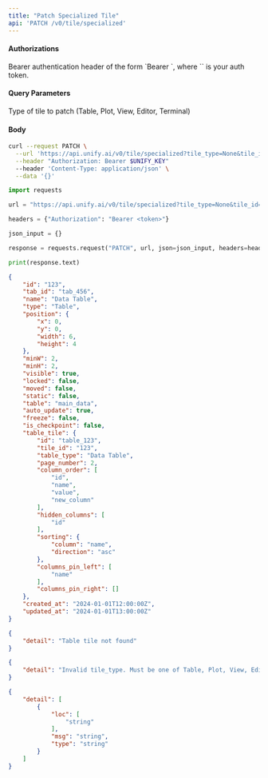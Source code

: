 ```yaml
---
title: "Patch Specialized Tile"
api: 'PATCH /v0/tile/specialized'
---
```



#### Authorizations

<ParamField header="Authorization" type="string" required="true">
  Bearer authentication header of the form `Bearer <token>`, where `<token>` is your auth token.
</ParamField>

#### Query Parameters

<ParamField query="tile_type" type="string" required="true">
Type of tile to patch (Table, Plot, View, Editor, Terminal)
</ParamField>

<ParamField query="tile_id" type="string | null" >

</ParamField>

<ParamField query="tab_id" type="string | null" >

</ParamField>

<ParamField query="name" type="string | null" >

</ParamField>

#### Body

<RequestExample>

```bash cURL
curl --request PATCH \
  --url 'https://api.unify.ai/v0/tile/specialized?tile_type=None&tile_id=None&tab_id=None&name=None' \
  --header "Authorization: Bearer $UNIFY_KEY"
  --header 'Content-Type: application/json' \
  --data '{}'
```

```python Python
import requests

url = "https://api.unify.ai/v0/tile/specialized?tile_type=None&tile_id=None&tab_id=None&name=None"

headers = {"Authorization": "Bearer <token>"}

json_input = {}

response = requests.request("PATCH", url, json=json_input, headers=headers)

print(response.text)
```

</RequestExample>
<ResponseExample>

```json 200
{
    "id": "123",
    "tab_id": "tab_456",
    "name": "Data Table",
    "type": "Table",
    "position": {
        "x": 0,
        "y": 0,
        "width": 6,
        "height": 4
    },
    "minW": 2,
    "minH": 2,
    "visible": true,
    "locked": false,
    "moved": false,
    "static": false,
    "table": "main_data",
    "auto_update": true,
    "freeze": false,
    "is_checkpoint": false,
    "table_tile": {
        "id": "table_123",
        "tile_id": "123",
        "table_type": "Data Table",
        "page_number": 2,
        "column_order": [
            "id",
            "name",
            "value",
            "new_column"
        ],
        "hidden_columns": [
            "id"
        ],
        "sorting": {
            "column": "name",
            "direction": "asc"
        },
        "columns_pin_left": [
            "name"
        ],
        "columns_pin_right": []
    },
    "created_at": "2024-01-01T12:00:00Z",
    "updated_at": "2024-01-01T13:00:00Z"
}
```

```json 404
{
    "detail": "Table tile not found"
}
```

```json 400
{
    "detail": "Invalid tile_type. Must be one of Table, Plot, View, Editor, Terminal"
}
```

```json 422
{
    "detail": [
        {
            "loc": [
                "string"
            ],
            "msg": "string",
            "type": "string"
        }
    ]
}
```

</ResponseExample>
